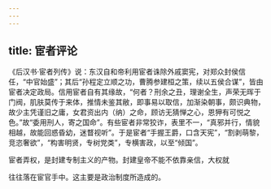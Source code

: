 ```yaml
---
---
---
```

title: 宦者评论
---



《后汉书·宦者列传》说：东汉自和帝利用宦者诛除外戚窦宪，对郑众封侯信任，“中官始盛”；其后“孙程定立顺之功，曹腾参建桓之策，续以五侯合谋”，皆由宦者决定政局。信用宦者自有其缘故，“何者？刑余之丑，理谢全生，声荣无晖于门阀，肌肤莫传于来体，推情未鉴其敝，即事易以取信，加渐染朝事，颇识典物，故少主凭谨旧之庸，女君资出内（纳）之命，顾访无猜惮之心，恩狎有可悦之色。”故“委用刑人，寄之国命”。有些宦者非常狡诈，表里不一，“真邪并行，情貌相越，故能回惑昏幼，迷瞀视听”。于是宦者“手握王爵，口含天宪”，“割剥萌黎，竞恣奢欲”，“构害明贤，专树党类”，专横害政，以至“倾国”。

宦者弄权，是封建专制主义的产物。封建皇帝不能不依靠亲信，大权就

往往落在宦官手中。这主要是政治制度所造成的。